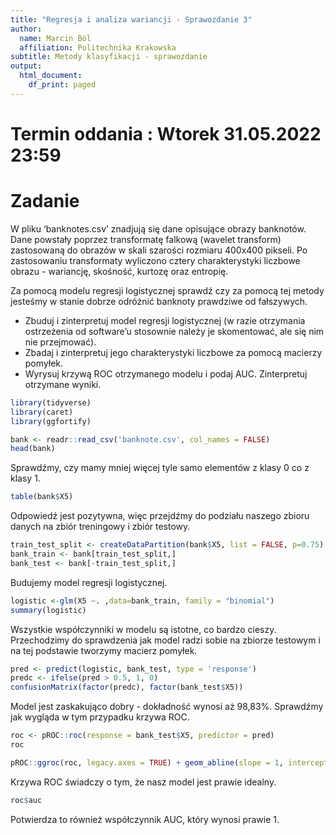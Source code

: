 ---
title: "Regresja i analiza wariancji - Sprawozdanie 3"
author:
  name: Marcin Ból
  affiliation: Politechnika Krakowska
subtitle: Metody klasyfikacji - sprawozdanie
output:
  html_document:
    df_print: paged
---

# Termin oddania : Wtorek 31.05.2022 23:59

# Zadanie

W pliku 'banknotes.csv' znadjują się dane opisujące obrazy banknotów. Dane powstały poprzez transformatę falkową (wavelet transform) zastosowaną do obrazów w skali szarości rozmiaru 400x400 pikseli. Po zastosowaniu transformaty wyliczono cztery charakterystyki liczbowe obrazu - wariancję, skośność, kurtozę oraz entropię. 

Za pomocą modelu regresji logistycznej sprawdź czy za pomocą tej metody jesteśmy w stanie dobrze odróżnić banknoty prawdziwe od fałszywych. 

 - Zbuduj i zinterpretuj model regresji logistycznej (w razie otrzymania ostrzeżenia od software'u stosownie należy je skomentować, ale się nim nie przejmować).
 - Zbadaj i zinterpretuj jego charakterystyki liczbowe za pomocą macierzy pomyłek.
 - Wyrysuj krzywą ROC otrzymanego modelu i podaj AUC. Zinterpretuj otrzymane wyniki.

```{r}
library(tidyverse)
library(caret)
library(ggfortify)
```
```{r}
bank <- readr::read_csv('banknote.csv', col_names = FALSE)
head(bank)
```

Sprawdźmy, czy mamy mniej więcej tyle samo elementów z klasy 0 co z klasy 1.

```{r}
table(bank$X5)
```

Odpowiedź jest pozytywna, więc przejdźmy do podziału naszego zbioru danych na zbiór treningowy i zbiór testowy.

```{r}
train_test_split <- createDataPartition(bank$X5, list = FALSE, p=0.75)
bank_train <- bank[train_test_split,]
bank_test <- bank[-train_test_split,]
```

Budujemy model regresji logistycznej.

```{r}
logistic <-glm(X5 ~. ,data=bank_train, family = "binomial")
summary(logistic)
```

Wszystkie współczynniki w modelu są istotne, co bardzo cieszy. Przechodzimy do sprawdzenia jak model radzi sobie na zbiorze testowym i na tej podstawie tworzymy macierz pomyłek.

```{r}
pred <- predict(logistic, bank_test, type = 'response')
predc <- ifelse(pred > 0.5, 1, 0) 
confusionMatrix(factor(predc), factor(bank_test$X5))
```

Model jest zaskakująco dobry - dokładność wynosi aż 98,83%. Sprawdźmy jak wygląda w tym przypadku krzywa ROC.

```{r}
roc <- pROC::roc(response = bank_test$X5, predictor = pred)
roc
```

```{r}
pROC::ggroc(roc, legacy.axes = TRUE) + geom_abline(slope = 1, intercept = 0)
```

Krzywa ROC świadczy o tym, że nasz model jest prawie idealny.

```{r}
roc$auc
```

Potwierdza to również współczynnik AUC, który wynosi prawie 1.
